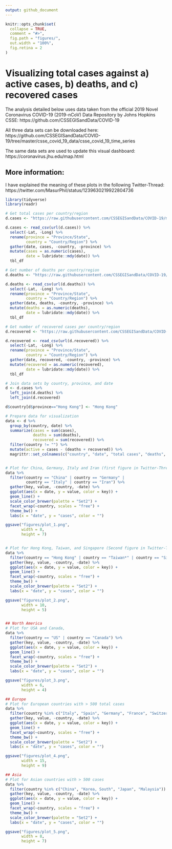 ```yaml
---
output: github_document
---
```


```r
knitr::opts_chunk$set(
  collapse = TRUE,
  comment = "#>",
  fig.path = "figures/",
  out.width = "100%",
  fig.retina = 2
)
```


# Visualizing total cases against a) active cases, b) deaths, and c) recovered cases

The analysis detailed below uses data taken from the official 2019 Novel Coronavirus COVID-19 (2019-nCoV) Data Repository by Johns Hopkins CSSE: https://github.com/CSSEGISandData/COVID-19

All three data sets can be downloaded here:
https://github.com/CSSEGISandData/COVID-19/tree/master/csse_covid_19_data/csse_covid_19_time_series

The same data sets are used to update this visual dashboard:
https://coronavirus.jhu.edu/map.html


## More information:

I have explained the meaning of these plots in the following Twitter-Thread:
https://twitter.com/MasurPhil/status/1239630219922804736


```r
library(tidyverse)
library(readr)

# Get total cases per country/region
d.cases <- "https://raw.githubusercontent.com/CSSEGISandData/COVID-19/master/csse_covid_19_data/csse_covid_19_time_series/time_series_19-covid-Confirmed.csv" 

d.cases <- read_csv(url(d.cases)) %>%
  select(-Lat, -Long) %>%
  rename(province = "Province/State",
         country = "Country/Region") %>%
  gather(date, cases, -country, -province) %>%
  mutate(cases = as.numeric(cases),
         date = lubridate::mdy(date)) %>% 
  tbl_df

# Get number of deaths per country/region
d.deaths <- "https://raw.githubusercontent.com/CSSEGISandData/COVID-19/master/csse_covid_19_data/csse_covid_19_time_series/time_series_19-covid-Deaths.csv" 

d.deaths <- read_csv(url(d.deaths)) %>%
  select(-Lat, -Long) %>%
  rename(province = "Province/State",
         country = "Country/Region") %>%
  gather(date, deaths, -country, -province) %>%
  mutate(deaths = as.numeric(deaths),
         date = lubridate::mdy(date)) %>%
  tbl_df

# Get number of recovered cases per country/region
d.recovered <- "https://raw.githubusercontent.com/CSSEGISandData/COVID-19/master/csse_covid_19_data/csse_covid_19_time_series/time_series_19-covid-Recovered.csv" 

d.recovered <- read_csv(url(d.recovered)) %>%
  select(-Lat, -Long) %>%
  rename(province = "Province/State",
         country = "Country/Region") %>%
  gather(date, recovered, -country, -province) %>%
  mutate(recovered = as.numeric(recovered),
         date = lubridate::mdy(date)) %>% 
  tbl_df

# Join data sets by country, province, and date
d <- d.cases %>%
  left_join(d.deaths) %>%
  left_join(d.recovered) 

d$country[d$province=="Hong Kong"] <- "Hong Kong"

# Prepare data for visualization
data <- d %>%
  group_by(country, date) %>%
  summarize(cases = sum(cases),
            deaths = sum(deaths),
            recovered = sum(recovered)) %>%
  filter(country != "") %>%
  mutate(active = cases - (deaths + recovered)) %>%
  magrittr::set_colnames(c("country", "date", "total cases", "deaths", "recovered", "active"))


# Plot for China, Germany, Italy and Iran (first figure in Twitter-Thread)
data %>%
  filter(country == "China" | country == "Germany" | 
         country == "Italy" | country == "Iran") %>%
  gather(key, value, -country, -date) %>%
  ggplot(aes(x = date, y = value, color = key)) +
  geom_line() +
  scale_color_brewer(palette = "Set2") +
  facet_wrap(~country, scales = "free") +
  theme_bw() +
  labs(x = "date", y = "cases", color = "")

ggsave("figures/plot_1.png",
       width = 8,
       height = 7)


# Plot for Hong Kong, Taiwan, and Singapore (Second figure in Twitter-Thread)
data %>%
  filter(country == "Hong Kong" | country == "Taiwan*" | country == "Singapore") %>%
  gather(key, value, -country, -date) %>%
  ggplot(aes(x = date, y = value, color = key)) +
  geom_line() +
  facet_wrap(~country, scales = "free") +
  theme_bw() +
  scale_color_brewer(palette = "Set2") +
  labs(x = "date", y = "cases", color = "")

ggsave("figures/plot_2.png",
       width = 10,
       height = 5)


## North America
# Plot for USA and Canada, 
data %>%
  filter(country == "US" | country == "Canada") %>%
  gather(key, value, -country, -date) %>%
  ggplot(aes(x = date, y = value, color = key)) +
  geom_line() +
  facet_wrap(~country, scales = "free") +
  theme_bw() +
  scale_color_brewer(palette = "Set2") +
  labs(x = "date", y = "cases", color = "")

ggsave("figures/plot_3.png",
       width = 6,
       height = 4)

## Europe
# Plot for European countries with > 500 total cases
data %>%
  filter(country %in% c("Italy", "Spain", "Germany", "France", "Switzerland", "United Kingdom", "Netherlands", "Norway", "Austria", "Sweden", "Belgium", "Denmark")) %>%
  gather(key, value, -country, -date) %>%
  ggplot(aes(x = date, y = value, color = key)) +
  geom_line() +
  facet_wrap(~country, scales = "free") +
  theme_bw() +
  scale_color_brewer(palette = "Set2") +
  labs(x = "date", y = "cases", color = "")

ggsave("figures/plot_4.png",
       width = 15,
       height = 9)

## Asia
# Plot for Asian countries with > 500 cases
data %>%
  filter(country %in% c("China", "Korea, South", "Japan", "Malaysia")) %>%
  gather(key, value, -country, -date) %>%
  ggplot(aes(x = date, y = value, color = key)) +
  geom_line() +
  facet_wrap(~country, scales = "free") +
  theme_bw() +
  scale_color_brewer(palette = "Set2") +
  labs(x = "date", y = "cases", color = "")

ggsave("figures/plot_5.png",
       width = 8,
       height = 7)

```


